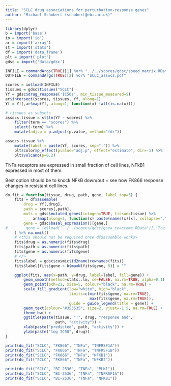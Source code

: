 ```yaml
---
title: "SCLC drug associations for perturbation-response genes"
author: "Michael Schubert (schubert@ebi.ac.uk)"
---
```


```r
library(dplyr)
b = import('base')
io = import('io')
ar = import('array')
st = import('stats')
df = import('data_frame')
plt = import('plot')
gdsc = import('data/gdsc')

INFILE = commandArgs(TRUE)[1] %or% "../../scores/gdsc/speed_matrix.RData"
OUTFILE = commandArgs(TRUE)[2] %or% "SCLC_assocs.pdf"

scores = io$load(INFILE)
tissues = gdsc$tissues("SCLC")
Yf = gdsc$drug_response('IC50s', min_tissue_measured=5)
ar$intersect(scores, tissues, Yf, along=1)
Yf = Yf[,ar$map(Yf, along=1, function(x) !all(is.na(x)))]

# tissues as subsets
assocs.tissue = st$lm(Yf ~ scores) %>%
    filter(term == "scores") %>%
    select(-term) %>%
    mutate(adj.p = p.adjust(p.value, method="fdr"))
```

```r
assocs.tissue %>%
    mutate(label = paste(Yf, scores, sep=":")) %>%
    plt$color$p_effect(pvalue="adj.p", effect="estimate", dir=-1) %>%
    plt$volcano(p=0.2)
```

TNFa receptors are expressed in small fraction of cell lines,
NFkB1 expressed in most of them.

Best option should be to knock NFkB down/out + see how FK866
response changes in resistant cell lines.

```r
do_fit = function(tissue, drug, path, gene, label_top=5) {
    fits = df$assemble(
        drug = Yf[,drug],
        path = scores[,path],
        muts = gdsc$mutated_genes(intogen=TRUE, tissue=tissue) %>%
            ar$map(along=2, function(x) paste(names(x)[x], collapse=",")),
        gene = gdsc$basal_expression()[gene,]
#        gene = io$load('../../scores/gdsc/gsea_reactome.RData')[,'Trail']
    ) %>% na.omit()
    # <this should not be required once df$assemble works>
    fits$drug = as.numeric(fits$drug)
    fits$path = as.numeric(fits$path)
    fits$gene = as.numeric(fits$gene)
    # </>
    fits$label = gdsc$cosmic$id2name(rownames(fits))
    fits$label[fits$gene < b$maxN(fits$gene, 5)] = ""

    ggplot(fits, aes(x=path, y=drug, label=label, fill=gene)) +
        geom_smooth(method=stats::lm, se=FALSE, na.rm=TRUE, alpha=0.1) +
        geom_point(pch=21, size=5, colour="black", na.rm=TRUE) +
        scale_fill_gradient(low="white", high="black",
                            limits=c(min(fits$gene, na.rm=TRUE),
                                     max(fits$gene, na.rm=TRUE)),
                            guide = guide_legend(title = gene)) +
        geom_text(colour="#353535", size=2, vjust=-1.5, na.rm=TRUE) +
        theme_bw() +
        ggtitle(paste(tissue, ":", drug, "response and",
                      path, "activity")) +
        xlab(paste("predicted", path, "activity")) +
        ylab(paste("log IC50", drug))
}

print(do_fit("SCLC", "FK866", "TNFa", "TNFRSF1A"))
print(do_fit("SCLC", "FK866", "TNFa", "TNFRSF1B"))
print(do_fit("SCLC", "FK866", "TNFa", "NFKB1"))
print(do_fit("SCLC", "FK866", "TNFa", "NFKB2"))
```

```r
print(do_fit("SCLC", "BI-2536", "TNFa", "PLK1"))
print(do_fit("SCLC", "BI-2536", "TNFa", "TNFRSF1A"))
print(do_fit("SCLC", "BI-2536", "TNFa", "NFKB1"))
```
